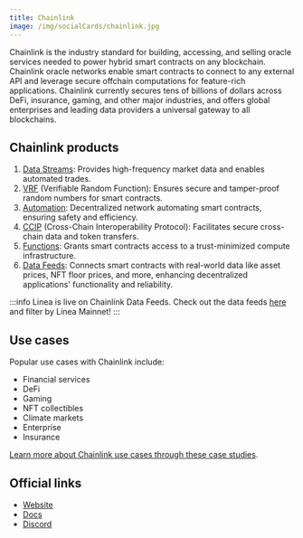 ```yaml
---
title: Chainlink
image: /img/socialCards/chainlink.jpg
---
```


Chainlink is the industry standard for building, accessing, and selling oracle
services needed to power hybrid smart contracts on any blockchain. Chainlink
oracle networks enable smart contracts to connect to any external API and
leverage secure offchain computations for feature-rich applications. Chainlink
currently secures tens of billions of dollars across DeFi, insurance, gaming,
and other major industries, and offers global enterprises and leading data
providers a universal gateway to all blockchains.

## Chainlink products

1. [Data Streams](https://docs.chain.link/data-streams): Provides high-frequency
market data and enables automated trades.
2. [VRF](https://docs.chain.link/vrf) (Verifiable Random Function): Ensures
secure and tamper-proof random numbers for smart contracts.
3. [Automation](https://docs.chain.link/chainlink-automation): Decentralized
network automating smart contracts, ensuring safety and efficiency.
4. [CCIP](https://docs.chain.link/ccip) (Cross-Chain Interoperability Protocol):
Facilitates secure cross-chain data and token transfers.
5. [Functions](https://docs.chain.link/chainlink-functions): Grants smart
contracts access to a trust-minimized compute infrastructure.
6. [Data Feeds](https://docs.chain.link/data-feeds): Connects smart contracts
with real-world data like asset prices, NFT floor prices, and more, enhancing
decentralized applications' functionality and reliability.

:::info
Linea is live on Chainlink Data Feeds. Check out the data feeds [here](https://data.chain.link/) 
and filter by Linea Mainnet!
:::

## Use cases

Popular use cases with Chainlink include:

- Financial services
- DeFi
- Gaming
- NFT collectibles
- Climate markets
- Enterprise
- Insurance


[Learn more about Chainlink use cases through these case studies](https://chain.link/use-cases).

## Official links

- [Website](https://chain.link/)
- [Docs](https://docs.chain.link/)
- [Discord](https://discord.com/invite/aSK4zew)
